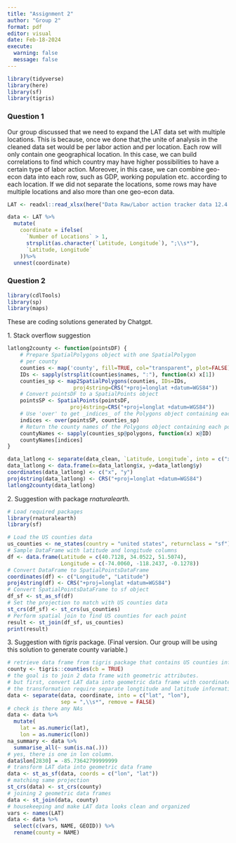 ```yaml
---
title: "Assignment 2"
author: "Group 2"
format: pdf
editor: visual
date: Feb-18-2024
execute: 
  warning: false
  message: false
---
```


```r
library(tidyverse)
library(here)
library(sf)
library(tigris)
```

### Question 1

Our group discussed that we need to expand the LAT data set with multiple locations. This is because, once we done that,the unite of analysis in the cleaned data set would be per labor action and per location. Each row will only contain one geographical location. In this case, we can build correlations to find which country may have higher possibilities to have a certain type of labor action. Moreover, in this case, we can combine geo-econ data into each row, such as GDP, working population etc. according to each location. If we did not separate the locations, some rows may have multiple locations and also more than one geo-econ data.

```r
LAT <- readxl::read_xlsx(here("Data Raw/Labor action tracker data 12.4.23.xlsx"))

data <- LAT %>%
  mutate(
    coordinate = ifelse(
      `Number of Locations` > 1,
      strsplit(as.character(`Latitude, Longitude`), ";\\s*"),
      `Latitude, Longitude`
    ))%>%  
  unnest(coordinate)
```

### Question 2

```r
library(cdlTools)
library(sp)
library(maps)
```

These are coding solutions generated by Chatgpt.

1\. Stack overflow suggestion

```r
latlong2county <- function(pointsDF) {
    # Prepare SpatialPolygons object with one SpatialPolygon
    # per county
    counties <- map('county', fill=TRUE, col="transparent", plot=FALSE)
    IDs <- sapply(strsplit(counties$names, ":"), function(x) x[1])
    counties_sp <- map2SpatialPolygons(counties, IDs=IDs,
                     proj4string=CRS("+proj=longlat +datum=WGS84"))
    # Convert pointsDF to a SpatialPoints object 
    pointsSP <- SpatialPoints(pointsDF, 
                    proj4string=CRS("+proj=longlat +datum=WGS84"))
    # Use 'over' to get _indices_ of the Polygons object containing each point 
    indices <- over(pointsSP, counties_sp)
    # Return the county names of the Polygons object containing each point
    countyNames <- sapply(counties_sp@polygons, function(x) x@ID)
    countyNames[indices]
}

data_latlong <- separate(data_clean, `Latitude, Longitude`, into = c("x", "y"), sep = ",", convert = TRUE)
data_latlong <- data.frame(x=data_latlong$x, y=data_latlong$y)
coordinates(data_latlong) <- c("x", "y")
proj4string(data_latlong) <- CRS("+proj=longlat +datum=WGS84")
latlong2county(data_latlong)
```

2\. Suggestion with package *rnaturalearth.*

```r
# Load required packages
library(rnaturalearth)
library(sf)

# Load the US counties data
us_counties <- ne_states(country = "united states", returnclass = "sf")
# Sample DataFrame with latitude and longitude columns
df <- data.frame(Latitude = c(40.7128, 34.0522, 51.5074),
                 Longitude = c(-74.0060, -118.2437, -0.1278))
# Convert DataFrame to SpatialPointsDataFrame
coordinates(df) <- c("Longitude", "Latitude")
proj4string(df) <- CRS("+proj=longlat +datum=WGS84")
# Convert SpatialPointsDataFrame to sf object
df_sf <- st_as_sf(df)
# Set the projection to match with US counties data
st_crs(df_sf) <- st_crs(us_counties)
# Perform spatial join to find US counties for each point
result <- st_join(df_sf, us_counties)
print(result)
```

3\. Suggestion with *tigris* package. (Final version. Our group will be using this solution to generate county variable.)

```r
# retrieve data frame from tigris package that contains US counties infomation and geometric data
county <- tigris::counties(cb = TRUE)
# the goal is to join 2 data frame with geometric attributes.
# but first, convert LAT data into geometric data frame with coordinates
# the transformation require separate longtitude and latitude information
data <- separate(data, coordinate, into = c("lat", "lon"), 
                 sep = ",\\s*", remove = FALSE)
# check is there any NAs 
data <- data %>%
  mutate(
    lat = as.numeric(lat),
    lon = as.numeric(lon))
na_summary <- data %>%
  summarise_all(~ sum(is.na(.)))
# yes, there is one in lon column. 
data$lon[2830] = -85.73642799999999
# transform LAT data into geometric data frame
data <- st_as_sf(data, coords = c("lon", "lat"))
# matching same projection
st_crs(data) <- st_crs(county)
# joining 2 geometric data frames
data <- st_join(data, county)
# housekeeping and make LAT data looks clean and organized
vars <- names(LAT)
data <- data %>%
  select(c(vars, NAME, GEOID)) %>%
  rename(county = NAME)
```
